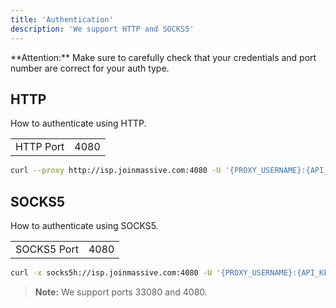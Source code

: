```yaml
---
title: 'Authentication'
description: 'We support HTTP and SOCKS5'
---
```


<Info>
  **Attention:** Make sure to carefully check that your credentials and port number are correct for your auth type.
</Info>

## HTTP

How to authenticate using HTTP.

|             |                     |
|-------------|---------------------|
| HTTP Port  | 4080              |

```bash
curl --proxy http://isp.joinmassive.com:4080 -U '{PROXY_USERNAME}:{API_KEY}' https://cloudflare.com/cdn-cgi/trace

```

## SOCKS5

How to authenticate using SOCKS5.

|             |                     |
|-------------|---------------------|
| SOCKS5 Port  | 4080                |

```bash
curl -x socks5h://isp.joinmassive.com:4080 -U '{PROXY_USERNAME}:{API_KEY}' https://www.cloudflare.com/cdn-cgi/trace
```

> **Note:** We support ports 33080 and 4080.